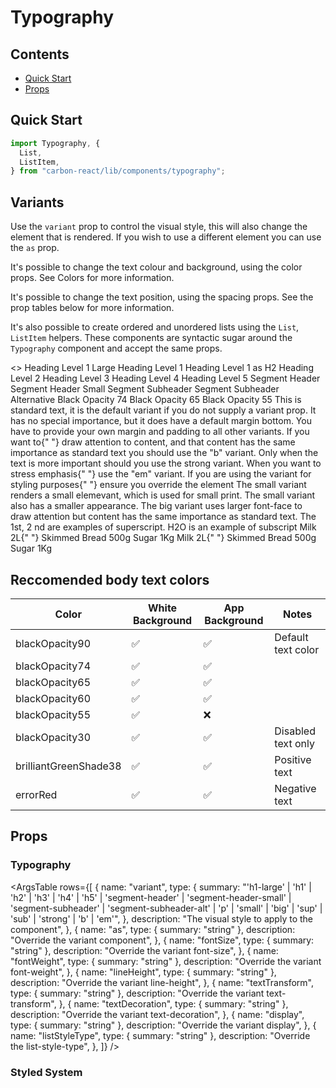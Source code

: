 
<Meta title="Design System/Typography" component={Typography} />

# Typography

## Contents
- [Quick Start](#quick-start)
- [Props](#props)

## Quick Start 

```javascript
import Typography, {
  List,
  ListItem,
} from "carbon-react/lib/components/typography";
```

## Variants

Use the `variant` prop to control the visual style, this will also change the element that is rendered. If you wish to
use a different element you can use the `as` prop.

It's possible to change the text colour and background, using the color props. See <LinkTo kind='Documentation/Colors' name="page">Colors</LinkTo> for more information.

It's possible to change the text position, using the spacing props. See the prop tables below for more information.

It's also possible to create ordered and unordered lists using the `List`, `ListItem` helpers. These components are syntactic sugar around the `Typography` component and accept the same props.

<Preview>
  <Story name="variants" parameters={{ info: { disable: true } }}>
    <>
      <Typography variant="h1-large">Heading Level 1 Large</Typography>
      <Typography variant="h1">Heading Level 1</Typography>
      <Typography variant="h1" as="h2">
        Heading Level 1 as H2
      </Typography>
      <Typography variant="h2">Heading Level 2</Typography>
      <Typography variant="h3">Heading Level 3</Typography>
      <Typography variant="h4">Heading Level 4</Typography>
      <Typography variant="h5">Heading Level 5</Typography>
      <Typography variant="segment-header">Segment Header</Typography>
      <Typography variant="segment-header-small">
        Segment Header Small
      </Typography>
      <Typography variant="segment-subheader">Segment Subheader</Typography>
      <Typography variant="segment-subheader-alt">
        Segment Subheader Alternative
      </Typography>
      <Typography variant="h1" color="blackOpacity74">
        Black Opacity 74
      </Typography>
      <Typography variant="h1" color="blackOpacity65">
        Black Opacity 65
      </Typography>
      <Typography variant="h1" color="blackOpacity55">
        Black Opacity 55
      </Typography>
      <Typography variant="p">
        This is standard text, it is the default variant if you do not supply a
        variant prop. It has no special importance, but it does have a default
        margin bottom. You have to provide your own margin and padding to all
        other variants.
      </Typography>
      <Typography variant="p">
        If you want to{" "}
        <Typography variant="b">draw attention to content</Typography>, and that
        content has the same importance as standard text you should use the "b"
        variant.
      </Typography>
      <Typography variant="strong" display="block" mb={1}>
        Only when the text is more important should you use the strong variant.
      </Typography>
      <Typography variant="p">
        When you want to <Typography variant="em">stress emphasis</Typography>{" "}
        use the "em" variant. If you are using the variant for styling purposes{" "}
        <Typography variant="em" as="i">
          ensure you override the element
        </Typography>
      </Typography>
      <Typography variant="small" display="block" mb={1}>
        The small variant renders a small elemevant, which is used for small
        print. The small variant also has a smaller appearance.
      </Typography>
      <Typography variant="big" display="block" mb={1}>
        The big variant uses larger font-face to draw attention but content has
        the same importance as standard text.
      </Typography>
      <Typography variant="p">
        The 1<Typography variant="sup">st</Typography>, 2
        <Typography variant="sup">nd</Typography> are examples of superscript.
      </Typography>
      <Typography variant="p">
        H<Typography variant="sub">2</Typography>O is an example of subscript
      </Typography>
      <List>
        <ListItem>
          Milk <Typography variant="b">2L</Typography>{" "}
          <Typography variant="em">Skimmed</Typography>
        </ListItem>
        <ListItem>
          Bread <Typography variant="b">500g</Typography>
        </ListItem>
        <ListItem>
          Sugar <Typography variant="b">1Kg</Typography>
        </ListItem>
      </List>
      <List as="ol">
        <ListItem>
          Milk <Typography variant="b">2L</Typography>{" "}
          <Typography variant="em">Skimmed</Typography>
        </ListItem>
        <ListItem>
          Bread <Typography variant="b">500g</Typography>
        </ListItem>
        <ListItem>
          Sugar <Typography variant="b">1Kg</Typography>
        </ListItem>
      </List>
    </>
  </Story>
</Preview>

## Reccomended body text colors

| Color                 | White Background | App Background | Notes              |
| --------------------- | ---------------- | -------------- | ------------------ |
| blackOpacity90        | ✅               | ✅             | Default text color |
| blackOpacity74        | ✅               | ✅             |                    |
| blackOpacity65        | ✅               | ✅             |                    |
| blackOpacity60        | ✅               | ✅             |                    |
| blackOpacity55        | ✅               | ❌             |                    |
| blackOpacity30        | ✅               | ✅             | Disabled text only |
| brilliantGreenShade38 | ✅               | ✅             | Positive text      |
| errorRed              | ✅               | ✅             | Negative text      |

## Props

### Typography

<ArgsTable
  rows={[
    {
      name: "variant",
      type: {
        summary:
          "'h1-large' | 'h1' | 'h2' | 'h3' | 'h4' | 'h5' | 'segment-header' | 'segment-header-small' | 'segment-subheader' | 'segment-subheader-alt' | 'p' | 'small' | 'big' | 'sup' | 'sub' | 'strong' | 'b' | 'em'",
      },
      description: "The visual style to apply to the component",
    },
    {
      name: "as",
      type: { summary: "string" },
      description: "Override the variant component",
    },
    {
      name: "fontSize",
      type: { summary: "string" },
      description: "Override the variant font-size",
    },
    {
      name: "fontWeight",
      type: { summary: "string" },
      description: "Override the variant font-weight",
    },
    {
      name: "lineHeight",
      type: { summary: "string" },
      description: "Override the variant line-height",
    },
    {
      name: "textTransform",
      type: { summary: "string" },
      description: "Override the variant text-transform",
    },
    {
      name: "textDecoration",
      type: { summary: "string" },
      description: "Override the variant text-decoration",
    },
    {
      name: "display",
      type: { summary: "string" },
      description: "Override the variant display",
    },
    {
      name: "listStyleType",
      type: { summary: "string" },
      description: "Override the list-style-type",
    },
  ]}
/>

### Styled System

<StyledSystemProps noHeader spacing color />
